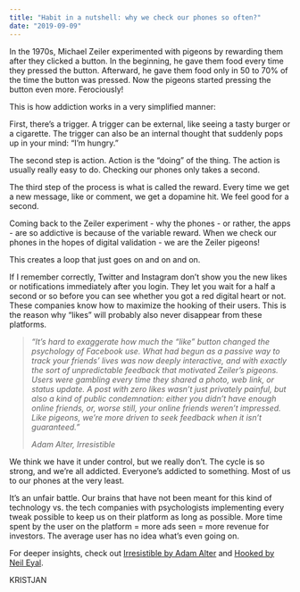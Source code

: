 ```yaml
---
title: "Habit in a nutshell: why we check our phones so often?"
date: "2019-09-09"
---
```


In the 1970s, Michael Zeiler experimented with pigeons by rewarding them after they clicked a button. In the beginning, he gave them food every time they pressed the button. Afterward, he gave them food only in 50 to 70% of the time the button was pressed. Now the pigeons started pressing the button even more. Ferociously! 

This is how addiction works in a very simplified manner: 

First, there’s a trigger. A trigger can be external, like seeing a tasty burger or a cigarette. The trigger can also be an internal thought that suddenly pops up in your mind: “I’m hungry.” 

The second step is action. Action is the “doing” of the thing. The action is usually really easy to do. Checking our phones only takes a second.

The third step of the process is what is called the reward. Every time we get a new message, like or comment, we get a dopamine hit. We feel good for a second.

Coming back to the Zeiler experiment - why the phones - or rather, the apps - are so addictive is because of the variable reward. When we check our phones in the hopes of digital validation - we are the Zeiler pigeons! 

This creates a loop that just goes on and on and on.

If I remember correctly, Twitter and Instagram don’t show you the new likes or notifications immediately after you login. They let you wait for a half a second or so before you can see whether you got a red digital heart or not. These companies know how to maximize the hooking of their users. This is the reason why “likes” will probably also never disappear from these platforms.

> _“It’s hard to exaggerate how much the “like” button changed the psychology of Facebook use. What had begun as a passive way to track your friends’ lives was now deeply interactive, and with exactly the sort of unpredictable feedback that motivated Zeiler’s pigeons. Users were gambling every time they shared a photo, web link, or status update. A post with zero likes wasn’t just privately painful, but also a kind of public condemnation: either you didn’t have enough online friends, or, worse still, your online friends weren’t impressed. Like pigeons, we’re more driven to seek feedback when it isn’t guaranteed.”_
> 
> _Adam Alter, Irresistible_

We think we have it under control, but we really don’t. The cycle is so strong, and we’re all addicted. Everyone’s addicted to something. Most of us to our phones at the very least.

It’s an unfair battle. Our brains that have not been meant for this kind of technology vs. the tech companies with psychologists implementing every tweak possible to keep us on their platform as long as possible. More time spent by the user on the platform = more ads seen = more revenue for investors. The average user has no idea what’s even going on.

For deeper insights, check out [Irresistible by Adam Alter](https://amzn.to/2ZTuvyB) and [Hooked by Neil Eyal](https://amzn.to/2zZKCfs).

KRISTJAN
